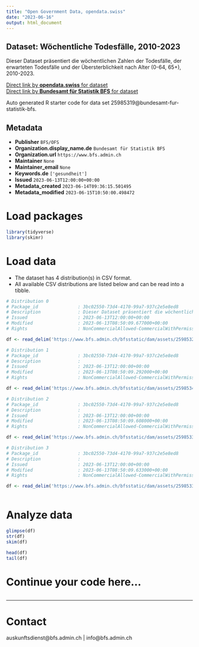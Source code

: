 ```yaml
---
title: "Open Government Data, opendata.swiss"
date: "2023-06-16"
output: html_document
---
```


## Dataset: Wöchentliche Todesfälle, 2010-2023

Dieser Dataset präsentiert die wöchentlichen Zahlen der Todesfälle, der erwarteten Todesfälle und der Übersterblichkeit nach Alter (0-64, 65+), 2010-2023.

[Direct link by **opendata.swiss** for dataset](https://opendata.swiss/de/dataset/wochentliche-todesfalle-2010-2023)<br>
[Direct link by **Bundesamt für Statistik BFS** for dataset](https://www.bfs.admin.ch/asset/de/ts-d-14.03.04.03-wr)

Auto generated R starter code for data set 25985319@bundesamt-fur-statistik-bfs.

## Metadata

- **Publisher** `BFS/OFS`
- **Organization.display_name.de** `Bundesamt für Statistik BFS`
- **Organization.url** `https://www.bfs.admin.ch`
- **Maintainer** `None`
- **Maintainer_email** `None`
- **Keywords.de** `['gesundheit']`
- **Issued** `2023-06-13T12:00:00+00:00`
- **Metadata_created** `2023-06-14T09:36:15.501495`
- **Metadata_modified** `2023-06-15T10:50:00.498472`


# Load packages

```r

library(tidyverse)
library(skimr)

```

# Load data

-   The dataset has 4 distribution(s) in CSV format.
-   All available CSV distributions are listed below and can be read into a tibble.

```r

# Distribution 0
# Package_id               : 3bc02550-73d4-4170-99a7-937c2e5e8ed8
# Description              : Dieser Dataset präsentiert die wöchentlichen Zahlen der Todesfälle, der erwarteten Todesfälle und der Übersterblichkeit nach Alter (0-64, 65+), 2010-2023.
# Issued                   : 2023-06-13T12:00:00+00:00
# Modified                 : 2023-06-13T08:50:09.677000+00:00
# Rights                   : NonCommercialAllowed-CommercialWithPermission-ReferenceRequired

df <- read_delim('https://www.bfs.admin.ch/bfsstatic/dam/assets/25985327/master')

# Distribution 1
# Package_id               : 3bc02550-73d4-4170-99a7-937c2e5e8ed8
# Description              : 
# Issued                   : 2023-06-13T12:00:00+00:00
# Modified                 : 2023-06-13T08:50:09.292000+00:00
# Rights                   : NonCommercialAllowed-CommercialWithPermission-ReferenceRequired

df <- read_delim('https://www.bfs.admin.ch/bfsstatic/dam/assets/25985341/master')

# Distribution 2
# Package_id               : 3bc02550-73d4-4170-99a7-937c2e5e8ed8
# Description              : 
# Issued                   : 2023-06-13T12:00:00+00:00
# Modified                 : 2023-06-13T08:50:09.608000+00:00
# Rights                   : NonCommercialAllowed-CommercialWithPermission-ReferenceRequired

df <- read_delim('https://www.bfs.admin.ch/bfsstatic/dam/assets/25985339/master')

# Distribution 3
# Package_id               : 3bc02550-73d4-4170-99a7-937c2e5e8ed8
# Description              : 
# Issued                   : 2023-06-13T12:00:00+00:00
# Modified                 : 2023-06-13T08:50:09.633000+00:00
# Rights                   : NonCommercialAllowed-CommercialWithPermission-ReferenceRequired

df <- read_delim('https://www.bfs.admin.ch/bfsstatic/dam/assets/25985334/master')



```

# Analyze data

```r

glimpse(df)
str(df)
skim(df)

head(df)
tail(df)

```

# Continue your code here...

```r

```

------------------------------------------------------------------------

# Contact

auskunftsdienst@bfs.admin.ch | info@bfs.admin.ch
